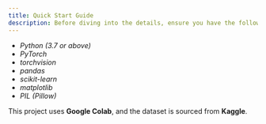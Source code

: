 ```yaml
---
title: Quick Start Guide
description: Before diving into the details, ensure you have the following packages installed.
---
```


- *Python (3.7 or above)*
- *PyTorch*
- *torchvision*
- *pandas*
- *scikit-learn*
- *matplotlib*
- *PIL (Pillow)*



This project uses **Google Colab**, and the dataset is sourced from **Kaggle**.
